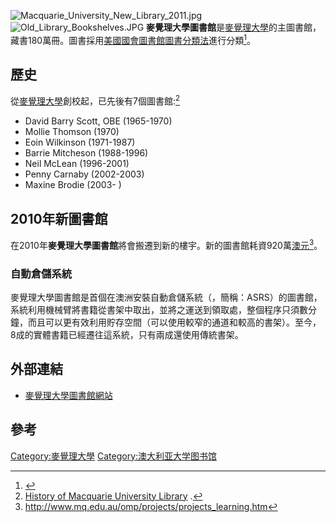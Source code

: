 [[Image:Macquarie_University_New_Library_2011.jpg|thumb]]
[[File:Old_Library_Bookshelves.JPG|thumb]]
'''麥覺理大學圖書館'''是[[麥覺理大學|麥覺理大學]]的主圖書館，藏書180萬冊。圖書採用[[美國國會圖書館圖書分類法|美國國會圖書館圖書分類法]]進行分類<ref>{{Cite web |url=http://www.lib.mq.edu.au/about-the-library/index.html |title=About the Library |accessdate=2010-07-15 |archive-date=2010-07-11 |archive-url=https://web.archive.org/web/20100711044652/http://www.lib.mq.edu.au/about-the-library/index.html |dead-url=no }}</ref>。
==歷史==
從[[麥覺理大學|麥覺理大學]]創校起，已先後有7個圖書館:<ref name="history">[http://www.library.mq.edu.au/about-the-library/history.html History of Macquarie University Library] {{Wayback|url=http://www.library.mq.edu.au/about-the-library/history.html |date=20110219020232 }}.</ref>
* David Barry Scott, OBE (1965-1970)
* Mollie Thomson (1970)
* Eoin Wilkinson (1971-1987)
* Barrie Mitcheson (1988-1996)
* Neil McLean (1996-2001)
* Penny Carnaby (2002-2003)
* Maxine Brodie (2003- )

==2010年新圖書館==

在2010年'''麥覺理大學圖書館'''將會搬遷到新的樓宇。新的圖書館耗資920萬[[澳元|澳元]]<ref>http://www.mq.edu.au/omp/projects/projects_learning.htm{{dead link|date=2018年5月 |bot=InternetArchiveBot |fix-attempted=yes }}</ref>。

===自動倉儲系統===
麥覺理大學圖書館是首個在澳洲安裝自動倉儲系統（{{lang|en|Automated Storage and Retrieval System}}，簡稱：ASRS）的圖書館，系統利用機械臂將書籍從書架中取出，並將之運送到領取處，整個程序只須數分鐘，而且可以更有效利用貯存空間（可以使用較窄的通道和較高的書架）。至今，8成的實體書籍已經遷往這系統，只有兩成還使用傳統書架。

==外部連結==
*[https://web.archive.org/web/20100712061732/http://www.lib.mq.edu.au/ 麥覺理大學圖書館網站]
==參考==
{{reflist}}
<div class="Boxmerge">
{{Macquarie University}}

[[Category:麥覺理大學|Category:麥覺理大學]]
[[Category:澳大利亚大学图书馆|Category:澳大利亚大学图书馆]]